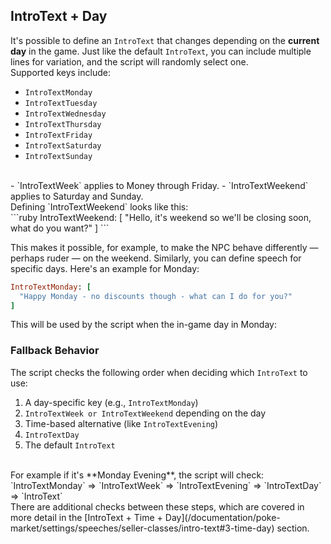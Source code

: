 ## IntroText + Day

It's possible to define an `IntroText` that changes depending on the **current day** in the game. Just like the default `IntroText`, you can include multiple lines for variation, and the script will randomly select one.
<br/>
Supported keys include:
<br/>
- `IntroTextMonday`
- `IntroTextTuesday`
- `IntroTextWednesday`
- `IntroTextThursday`
- `IntroTextFriday`
- `IntroTextSaturday`
- `IntroTextSunday`
<br/>
- `IntroTextWeek` applies to Money through Friday.
- `IntroTextWeekend` applies to Saturday and Sunday.

<br/>
Defining `IntroTextWeekend` looks like this:
<br/>
```ruby
IntroTextWeekend: [
  "Hello, it's weekend so we'll be closing soon, what do you want?"
]
```

This makes it possible, for example, to make the NPC behave differently — perhaps ruder — on the weekend.
<ImageWithCaption src="/images/documentation/poke-market/IntroTextWeekend.png" caption="IntroTextWeekend Example" align="center"/>
Similarly, you can define speech for specific days. Here's an example for Monday:
<br/>
```ruby
IntroTextMonday: [
  "Happy Monday - no discounts though - what can I do for you?"
]
```
This will be used by the script when the in-game day in Monday:
<ImageWithCaption src="/images/documentation/poke-market/IntroTextMonday.png" caption="IntroTextMonday" align="center"/>


### Fallback Behavior
The script checks the following order when deciding which `IntroText` to use:
1. A day-specific key (e.g., `IntroTextMonday`)
2. `IntroTextWeek or IntroTextWeekend` depending on the day
3. Time-based alternative (like `IntroTextEvening`)
4. `IntroTextDay`
5. The default `IntroText`
<br/>
For example if it's **Monday Evening**, the script will check:
<br/>`IntroTextMonday` => `IntroTextWeek` => `IntroTextEvening` => `IntroTextDay` => `IntroText`
<br/>
There are additional checks between these steps, which are covered in more detail in the [IntroText + Time + Day](/documentation/poke-market/settings/speeches/seller-classes/intro-text#3-time-day) section.